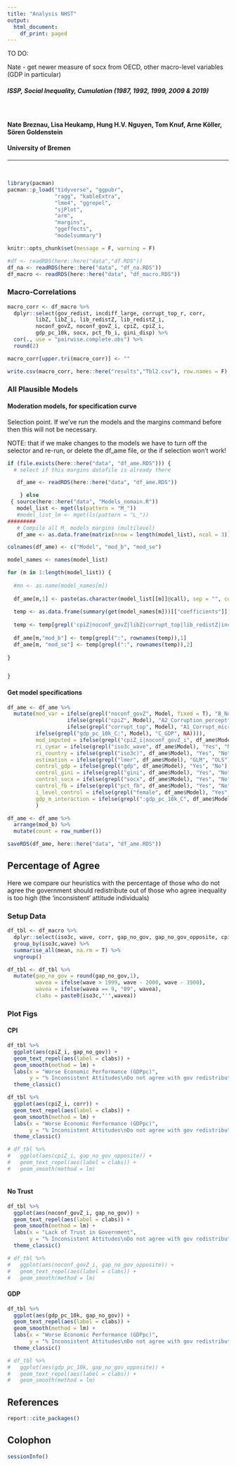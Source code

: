 ```yaml
---
title: "Analysis NHST"
output:
  html_document:
    df_print: paged
---
```


TO DO:

Nate - get newer measure of socx from OECD, other macro-level variables (GDP in particular)


##### ISSP, Social Inequality, Cumulation (1987, 1992, 1999, 2009 & 2019)

$~$
$~$

#### **Nate Breznau, Lisa Heukamp, Hung H.V. Nguyen, Tom Knuf, Arne Köller, Sören Goldenstein**
#### **University of Bremen**

_____________________________________________________________________________

$~$
$~$





```r
library(pacman)
pacman::p_load("tidyverse", "ggpubr", 
               "ragg", "kableExtra", 
               "lme4", "ggrepel", 
               "sjPlot",
               "arm",
               "margins",
               "ggeffects",
               "modelsummary")

knitr::opts_chunk$set(message = F, warning = F)

```


```r
#df <- readRDS(here::here("data","df.RDS"))
df_na <- readRDS(here::here("data", "df_na.RDS"))
df_macro <- readRDS(here::here("data", "df_macro.RDS"))

```

### Macro-Correlations

```r
macro_corr <- df_macro %>% 
  dplyr::select(gov_redist, incdiff_large, corrupt_top_r, corr, 
         libZ, libZ_i, lib_redistZ, lib_redistZ_i, 
         noconf_govZ, noconf_govZ_i, cpiZ, cpiZ_i, 
         gdp_pc_10k, socx, pct_fb_i, gini_disp) %>%
  cor(., use = "pairwise.complete.obs") %>%
  round(2)

macro_corr[upper.tri(macro_corr)] <- ""

write.csv(macro_corr, here::here("results","Tbl2.csv"), row.names = F)
```


### All Plausible Models

#### Moderation models, for specification curve

Selection point. If we've run the models and the margins command before then this will not be necessary. 

NOTE: that if we make changes to the models we have to turn off the selector and re-run, or delete the df_ame file, or the if selection won't work!

```r
if (file.exists(here::here("data", "df_ame.RDS"))) { 
  # select if this margins datafile is already there

   df_ame <- readRDS(here::here("data", "df_ame.RDS"))

    } else 
 { source(here::here("data", "Models_nomain.R"))
   model_list <- mget(ls(pattern = "M_"))
   #model_list_lm <- mget(ls(pattern = "L_"))
#########
   # Compile all M_ models margins (multilevel)   
   df_ame <- as.data.frame(matrix(nrow = length(model_list), ncol = 3))

colnames(df_ame) <- c("Model", "mod_b", "mod_se")

model_names <- names(model_list)

for (m in 1:length(model_list)) {
  
  #mn <- as.name(model_names[m])
  
  df_ame[m,1] <- paste(as.character(model_list[[m]]@call), sep = "", collapse = "")
  
  temp <- as.data.frame(summary(get(model_names[m]))[["coefficients"]])
  
  temp <- temp[grepl('cpiZ|noconf_govZ|libZ|corrupt_top|lib_redistZ|incdiff_large|gdp_pc_10k_C', rownames(temp)), 1:2]
  
  df_ame[m,"mod_b"] <- temp[grepl(":", rownames(temp)),1]
  df_ame[m, "mod_se"] <- temp[grepl(":", rownames(temp)),2]
  
}


}
```

#### Get model specifications

```r
df_ame <- df_ame %>%
  mutate(mod_var = ifelse(grepl("noconf_govZ", Model, fixed = T), "B_No_confidence", 
                   ifelse(grepl("cpiZ", Model), "A2_Corruption_percept",
                   ifelse(grepl("corrupt_top", Model), "A1_Corrupt_micro",
         ifelse(grepl("gdp_pc_10k_C:", Model), "C_GDP", NA)))),
         mod_imputed = ifelse(grepl("cpiZ_i|noconf_govZ_i", df_ame$Model), "Yes", "No"),
         ri_cyear = ifelse(grepl("iso3c_wave", df_ame$Model), "Yes", "No"),
         ri_country = ifelse(grepl("iso3c)", df_ame$Model), "Yes", "No"),
         estimation = ifelse(grepl("lmer", df_ame$Model), "GLM", "OLS"),
         control_gdp = ifelse(grepl("gdp", df_ame$Model), "Yes", "No"),
         control_gini = ifelse(grepl("gini", df_ame$Model), "Yes", "No"),
         control_socx = ifelse(grepl("socx", df_ame$Model), "Yes", "No"),
         control_fb = ifelse(grepl("pct_fb", df_ame$Model), "Yes", "No"),
         i_level_control = ifelse(grepl("female", df_ame$Model), "Yes", "No"),
         gdp_m_interaction = ifelse(grepl(":gdp_pc_10k_C", df_ame$Model), "Yes", "No")
         )

df_ame <- df_ame %>%
  arrange(mod_b) %>%
  mutate(count = row_number())

saveRDS(df_ame, here::here("data", "df_ame.RDS"))

```


## Percentage of Agree

Here we compare our heuristics with the percentage of those who do not agree the government should redistribute out of those who agree inequality is too high (the 'inconsistent'
attitude individuals)

### Setup Data

```r
df_tbl <- df_macro %>%
  dplyr::select(iso3c, wave, corr, gap_no_gov, gap_no_gov_opposite, cpiZ_i, noconf_govZ_i, gdp_pc_10k) %>%
  group_by(iso3c,wave) %>%
  summarise_all(mean, na.rm = T) %>%
  ungroup()

df_tbl <- df_tbl %>%
  mutate(gap_no_gov = round(gap_no_gov,1),
         wavea = ifelse(wave > 1999, wave - 2000, wave - 1900),
         wavea = ifelse(wavea == 9, "09", wavea),
         clabs = paste0(iso3c,"'",wavea))
```


### Plot Figs

#### CPI
```r
df_tbl %>%
  ggplot(aes(cpiZ_i, gap_no_gov)) +
  geom_text_repel(aes(label = clabs)) +
  geom_smooth(method = lm) +
  labs(x = "Worse Economic Performance (GDPpc)",
       y = "% Inconsistent Attitudes\nDo not agree with gov redistribution") +
  theme_classic()

df_tbl %>%
  ggplot(aes(cpiZ_i, corr)) +
  geom_text_repel(aes(label = clabs)) +
  geom_smooth(method = lm) +
  labs(x = "Worse Economic Performance (GDPpc)",
       y = "% Inconsistent Attitudes\nDo not agree with gov redistribution") +
  theme_classic()

# df_tbl %>%
#   ggplot(aes(cpiZ_i, gap_no_gov_opposite)) +
#   geom_text_repel(aes(label = clabs)) +
#   geom_smooth(method = lm)
  
```

#### No Trust
```r
df_tbl %>%
  ggplot(aes(noconf_govZ_i, gap_no_gov)) +
  geom_text_repel(aes(label = clabs)) +
  geom_smooth(method = lm) +
  labs(x = "Lack of Trust in Government",
       y = "% Inconsistent Attitudes\nDo not agree with gov redistribution") +
  theme_classic()

# df_tbl %>%
#   ggplot(aes(noconf_govZ_i, gap_no_gov_opposite)) +
#   geom_text_repel(aes(label = clabs)) +
#   geom_smooth(method = lm)
```

#### GDP
```r
df_tbl %>%
  ggplot(aes(gdp_pc_10k, gap_no_gov)) +
  geom_text_repel(aes(label = clabs)) +
  geom_smooth(method = lm) +
  labs(x = "Worse Economic Performance (GDPpc)",
       y = "% Inconsistent Attitudes\nDo not agree with gov redistribution") +
  theme_classic()

# df_tbl %>%
#   ggplot(aes(gdp_pc_10k, gap_no_gov_opposite)) +
#   geom_text_repel(aes(label = clabs)) +
#   geom_smooth(method = lm)
```
## References

```r
report::cite_packages()
```


## Colophon

```r
sessionInfo()
```